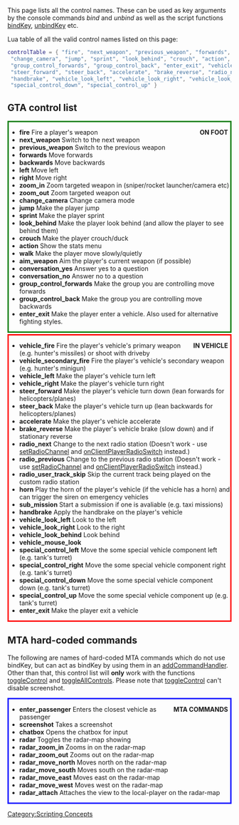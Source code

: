 This page lists all the control names. These can be used as key arguments by the console commands ''bind'' and ''unbind'' as well as the script functions [[/bindKey.md|bindKey]], [[/unbindKey.md|unbindKey]] etc.

Lua table of all the valid control names listed on this page:
<syntaxhighlight lang="lua">controlTable = { "fire", "next_weapon", "previous_weapon", "forwards", "backwards", "left", "right", "zoom_in", "zoom_out",
 "change_camera", "jump", "sprint", "look_behind", "crouch", "action", "walk", "aim_weapon", "conversation_yes", "conversation_no",
 "group_control_forwards", "group_control_back", "enter_exit", "vehicle_fire", "vehicle_secondary_fire", "vehicle_left", "vehicle_right",
 "steer_forward", "steer_back", "accelerate", "brake_reverse", "radio_next", "radio_previous", "radio_user_track_skip", "horn", "sub_mission",
 "handbrake", "vehicle_look_left", "vehicle_look_right", "vehicle_look_behind", "vehicle_mouse_look", "special_control_left", "special_control_right",
 "special_control_down", "special_control_up" }</syntaxhighlight>

==GTA control list==
<div style="border:3px solid green;margin-bottom:3px;"><div style="float:right;padding-right:5px;font-weight:bold;">ON FOOT</div>
* '''fire''' Fire a player's weapon
* '''next_weapon''' Switch to the next weapon
* '''previous_weapon''' Switch to the previous weapon
* '''forwards''' Move forwards
* '''backwards''' Move backwards
* '''left''' Move left
* '''right''' Move right
* '''zoom_in''' Zoom targeted weapon in (sniper/rocket launcher/camera etc)
* '''zoom_out''' Zoom targeted weapon out
* '''change_camera''' Change camera mode
* '''jump''' Make the player jump
* '''sprint''' Make the player sprint
* '''look_behind''' Make the player look behind (and allow the player to see behind them)
* '''crouch''' Make the player crouch/duck
* '''action''' Show the stats menu
* '''walk''' Make the player move slowly/quietly
* '''aim_weapon''' Aim the player's current weapon (if possible)
* '''conversation_yes''' Answer yes to a question
* '''conversation_no''' Answer no to a question
* '''group_control_forwards''' Make the group you are controlling move forwards
* '''group_control_back''' Make the group you are controlling move backwards
* '''enter_exit''' Make the player enter a vehicle. Also used for alternative fighting styles.
</div>
<div style="border:3px solid red;margin-bottom:3px;"><div style="float:right;padding-right:5px;font-weight:bold;">IN VEHICLE</div>
* '''vehicle_fire''' Fire the player's vehicle's primary weapon (e.g. hunter's missiles) or shoot with driveby
* '''vehicle_secondary_fire''' Fire the player's vehicle's secondary weapon (e.g. hunter's minigun)
* '''vehicle_left''' Make the player's vehicle turn left
* '''vehicle_right''' Make the player's vehicle turn right
* '''steer_forward''' Make the player's vehicle turn down (lean forwards for helicopters/planes)
* '''steer_back''' Make the player's vehicle turn up (lean backwards for helicopters/planes)
* '''accelerate''' Make the player's vehicle accelerate
* '''brake_reverse''' Make the player's vehicle brake (slow down) and if stationary reverse
* '''radio_next''' Change to the next radio station (Doesn't work - use [[/setRadioChannel.md|setRadioChannel]] and [[/onClientPlayerRadioSwitch.md|onClientPlayerRadioSwitch]] instead.)
* '''radio_previous''' Change to the previous radio station (Doesn't work - use [[/setRadioChannel.md|setRadioChannel]] and [[/onClientPlayerRadioSwitch.md|onClientPlayerRadioSwitch]] instead.)
* '''radio_user_track_skip''' Skip the current track being played on the custom radio station
* '''horn''' Play the horn of the player's vehicle (if the vehicle has a horn) and can trigger the siren on emergency vehicles
* '''sub_mission''' Start a submission if one is avaliable (e.g. taxi missions)
* '''handbrake''' Apply the handbrake on the player's vehicle
* '''vehicle_look_left''' Look to the left
* '''vehicle_look_right''' Look to the right
* '''vehicle_look_behind''' Look behind
* '''vehicle_mouse_look''' 
* '''special_control_left''' Move the some special vehicle component left (e.g. tank's turret)
* '''special_control_right''' Move the some special vehicle component right (e.g. tank's turret)
* '''special_control_down''' Move the some special vehicle component down (e.g. tank's turret)
* '''special_control_up''' Move the some special vehicle component up (e.g. tank's turret)
* '''enter_exit''' Make the player exit a vehicle
</div>

==MTA hard-coded commands==
The following are names of hard-coded MTA commands which do not use bindKey, but can act as bindKey by using them in an [[/addCommandHandler.md|addCommandHandler]]. Other than that, this control list will '''only''' work with the functions [[/toggleControl.md|toggleControl]] and [[/toggleAllControls.md|toggleAllControls]]. Please note that [[/toggleControl.md|toggleControl]] can't disable screenshot.

<div style="border:3px solid blue;margin-bottom:3px;"><div
style="float:right;padding-right:5px;font-weight:bold;">MTA COMMANDS</div>
* '''enter_passenger''' Enters the closest vehicle as passenger
* '''screenshot''' Takes a screenshot
* '''chatbox''' Opens the chatbox for input
* '''radar''' Toggles the radar-map showing
* '''radar_zoom_in''' Zooms in on the radar-map
* '''radar_zoom_out''' Zooms out on the radar-map
* '''radar_move_north''' Moves north on the radar-map
* '''radar_move_south''' Moves south on the radar-map
* '''radar_move_east''' Moves east on the radar-map
* '''radar_move_west''' Moves west on the radar-map
* '''radar_attach''' Attaches the view to the local-player on the radar-map
</div>
[[/Category:Scripting Concepts.md|Category:Scripting Concepts]]